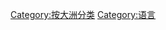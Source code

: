 {{Commonscat|Languages by continent}}

[[Category:按大洲分类|Category:按大洲分类]]
[[Category:语言|Category:语言]]